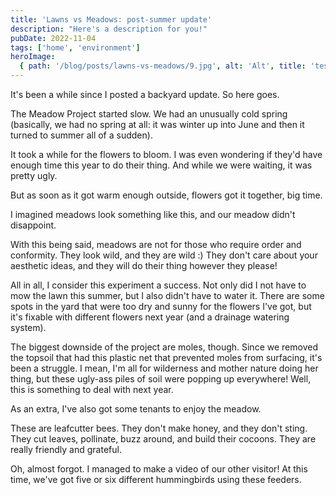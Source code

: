```yaml
---
title: 'Lawns vs Meadows: post-summer update'
description: "Here's a description for you!"
pubDate: 2022-11-04
tags: ['home', 'environment']
heroImage:
  { path: '/blog/posts/lawns-vs-meadows/9.jpg', alt: 'Alt', title: 'test' }
---
```



It's been a while since I posted a backyard update. So here goes.

The Meadow Project started slow. We had an unusually cold spring (basically, we had no spring at all: it was winter up into June and then it turned to summer all of a sudden).

<Picture
  src="/blog/posts/lawns-vs-meadows/1.jpg"
  placeholder="tracedSVG"
  alt="1"
/>
<Picture
  src="/blog/posts/lawns-vs-meadows/2.jpg"
  placeholder="tracedSVG"
  alt="1"
/>

It took a while for the flowers to bloom. I was even wondering if they'd have enough time this year to do their thing. And while we were waiting, it was pretty ugly.

<Picture
  src="/blog/posts/lawns-vs-meadows/3.jpg"
  placeholder="tracedSVG"
  alt="1"
/>
<Picture
  src="/blog/posts/lawns-vs-meadows/4.jpg"
  placeholder="tracedSVG"
  alt="1"
/>
<Picture
  src="/blog/posts/lawns-vs-meadows/5.jpg"
  placeholder="tracedSVG"
  alt="1"
/>
<Picture
  src="/blog/posts/lawns-vs-meadows/6.jpg"
  placeholder="tracedSVG"
  alt="1"
/>

But as soon as it got warm enough outside, flowers got it together, big time.

<Picture
  src="/blog/posts/lawns-vs-meadows/7.jpg"
  placeholder="tracedSVG"
  alt="1"
/>

I imagined meadows look something like this, and our meadow didn't disappoint.

With this being said, meadows are not for those who require order and conformity. They look wild, and they are wild :) They don't care about your aesthetic ideas, and they will do their thing however they please!

<Picture
  src="/blog/posts/lawns-vs-meadows/9.jpg"
  placeholder="tracedSVG"
  alt="1"
/>
<Picture
  src="/blog/posts/lawns-vs-meadows/10.jpg"
  placeholder="tracedSVG"
  alt="1"
/>

All in all, I consider this experiment a success. Not only did I not have to mow the lawn this summer, but I also didn't have to water it. There are some spots in the yard that were too dry and sunny for the flowers I've got, but it's fixable with different flowers next year (and a drainage watering system).

<Picture
  src="/blog/posts/lawns-vs-meadows/11.jpg"
  placeholder="tracedSVG"
  alt="1"
/>

The biggest downside of the project are moles, though. Since we removed the topsoil that had this plastic net that prevented moles from surfacing, it's been a struggle. I mean, I'm all for wilderness and mother nature doing her thing, but these ugly-ass piles of soil were popping up everywhere! Well, this is something to deal with next year.

As an extra, I've also got some tenants to enjoy the meadow.

These are leafcutter bees. They don't make honey, and they don't sting. They cut leaves, pollinate, buzz around, and build their cocoons. They are really friendly and grateful.

Oh, almost forgot. I managed to make a video of our other visitor! At this time, we've got five or six different hummingbirds using these feeders.
